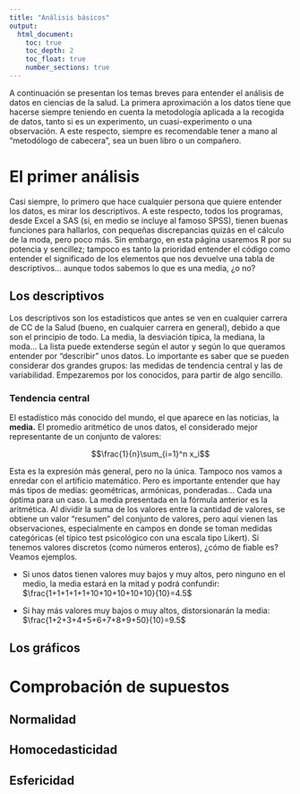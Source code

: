 ```yaml
---
title: "Análisis básicos"
output:
  html_document:
    toc: true
    toc_depth: 2
    toc_float: true
    number_sections: true
---
```


A continuación se presentan los temas breves para entender el análisis de datos en ciencias de la salud. La primera aproximación a los datos tiene que hacerse siempre teniendo en cuenta la metodología aplicada a la recogida de datos, tanto si es un experimento, un cuasi-experimento o una observación. A este respecto, siempre es recomendable tener a mano al "metodólogo de cabecera", sea un buen libro o un compañero.

# El primer análisis

Casi siempre, lo primero que hace cualquier persona que quiere entender los datos, es mirar los descriptivos. A este respecto, todos los programas, desde Excel a SAS (sí, en medio se incluye al famoso SPSS), tienen buenas funciones para hallarlos, con pequeñas discrepancias quizás en el cálculo de la moda, pero poco más. Sin embargo, en esta página usaremos R por su potencia y sencillez; tampoco es tanto la prioridad entender el código como entender el significado de los elementos que nos devuelve una tabla de descriptivos... aunque todos sabemos lo que es una media, ¿o no?

## Los descriptivos

Los descriptivos son los estadísticos que antes se ven en cualquier carrera de CC de la Salud (bueno, en cualquier carrera en general), debido a que son el principio de todo. La media, la desviación típica, la mediana, la moda... La lista puede extenderse según el autor y según lo que queramos entender por "describir" unos datos. Lo importante es saber que se pueden considerar dos grandes grupos: las medidas de tendencia central y las de variabilidad. Empezaremos por los conocidos, para partir de algo sencillo.

### Tendencia central

El estadístico más conocido del mundo, el que aparece en las noticias, la **media.** El promedio aritmético de unos datos, el considerado mejor representante de un conjunto de valores:

$$\frac{1}{n}\sum_{i=1}^n x_i$$

Esta es la expresión más general, pero no la única. Tampoco nos vamos a enredar con el artificio matemático. Pero es importante entender que hay más tipos de medias: geométricas, armónicas, ponderadas... Cada una óptima para un caso. La media presentada en la fórmula anterior es la aritmética. Al dividir la suma de los valores entre la cantidad de valores, se obtiene un valor "resumen" del conjunto de valores, pero aquí vienen las observaciones, especialmente en campos en donde se toman medidas categóricas (el típico test psicológico con una escala tipo Likert). Si tenemos valores discretos (como números enteros), ¿cómo de fiable es? Veamos ejemplos.

*   Si unos datos tienen valores muy bajos y muy altos, pero ninguno en el medio, la media estará en la mitad y podrá confundir: $\frac{1+1+1+1+1+10+10+10+10+10}{10}=4.5$

*   Si hay más valores muy bajos o muy altos, distorsionarán la media: $\frac{1+2+3+4+5+6+7+8+9+50}{10}=9.5$

## Los gráficos



# Comprobación de supuestos

## Normalidad


## Homocedasticidad


## Esfericidad

